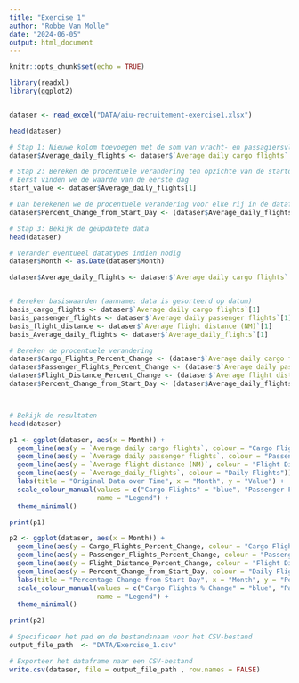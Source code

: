 ```yaml
---
title: "Exercise 1"
author: "Robbe Van Molle"
date: "2024-06-05"
output: html_document
---
```


```r
knitr::opts_chunk$set(echo = TRUE)
```

```r
library(readxl)
library(ggplot2)


dataser <- read_excel("DATA/aiu-recruitement-exercise1.xlsx")

head(dataser)
```
```r
# Stap 1: Nieuwe kolom toevoegen met de som van vracht- en passagiersvluchten
dataser$Average_daily_flights <- dataser$`Average daily cargo flights` + dataser$`Average daily passenger flights`

# Stap 2: Bereken de procentuele verandering ten opzichte van de startdag
# Eerst vinden we de waarde van de eerste dag
start_value <- dataser$Average_daily_flights[1]

# Dan berekenen we de procentuele verandering voor elke rij in de dataframe
dataser$Percent_Change_from_Start_Day <- (dataser$Average_daily_flights - start_value) / start_value * 100

# Stap 3: Bekijk de geüpdatete data
head(dataser)
```


```r
# Verander eventueel datatypes indien nodig
dataser$Month <- as.Date(dataser$Month)

dataser$Average_daily_flights <- dataser$`Average daily cargo flights` + dataser$`Average daily passenger flights`


# Bereken basiswaarden (aanname: data is gesorteerd op datum)
basis_cargo_flights <- dataser$`Average daily cargo flights`[1]
basis_passenger_flights <- dataser$`Average daily passenger flights`[1]
basis_flight_distance <- dataser$`Average flight distance (NM)`[1]
basis_Average_daily_flights <- dataser$`Average_daily_flights`[1]

# Bereken de procentuele verandering
dataser$Cargo_Flights_Percent_Change <- (dataser$`Average daily cargo flights` - basis_cargo_flights) / basis_cargo_flights * 100
dataser$Passenger_Flights_Percent_Change <- (dataser$`Average daily passenger flights` - basis_passenger_flights) / basis_passenger_flights * 100
dataser$Flight_Distance_Percent_Change <- (dataser$`Average flight distance (NM)` - basis_flight_distance) / basis_flight_distance * 100
dataser$Percent_Change_from_Start_Day <- (dataser$Average_daily_flights - basis_Average_daily_flights) / start_value * 100



# Bekijk de resultaten
head(dataser) 

```


```r
p1 <- ggplot(dataser, aes(x = Month)) +
  geom_line(aes(y = `Average daily cargo flights`, colour = "Cargo Flights")) +
  geom_line(aes(y = `Average daily passenger flights`, colour = "Passenger Flights")) +
  geom_line(aes(y = `Average flight distance (NM)`, colour = "Flight Distance")) +
  geom_line(aes(y = `Average_daily_flights`, colour = "Daily Flights")) +
  labs(title = "Original Data over Time", x = "Month", y = "Value") +
  scale_colour_manual(values = c("Cargo Flights" = "blue", "Passenger Flights" = "red", "Flight Distance" = "green", "Daily Flights" = "orange"),
                      name = "Legend") +
  theme_minimal()

print(p1)
```


```r
p2 <- ggplot(dataser, aes(x = Month)) +
  geom_line(aes(y = Cargo_Flights_Percent_Change, colour = "Cargo Flights % Change")) +
  geom_line(aes(y = Passenger_Flights_Percent_Change, colour = "Passenger Flights % Change")) +
  geom_line(aes(y = Flight_Distance_Percent_Change, colour = "Flight Distance % Change")) +
  geom_line(aes(y = Percent_Change_from_Start_Day, colour = "Daily Flights % Change")) +
  labs(title = "Percentage Change from Start Day", x = "Month", y = "Percentage Change (%)") +
  scale_colour_manual(values = c("Cargo Flights % Change" = "blue", "Passenger Flights % Change" = "red", "Flight Distance % Change" = "green", "Daily Flights % Change" = "orange"),
                      name = "Legend") +
  theme_minimal()

print(p2)

# Specificeer het pad en de bestandsnaam voor het CSV-bestand
output_file_path  <- "DATA/Exercise_1.csv"

# Exporteer het dataframe naar een CSV-bestand
write.csv(dataser, file = output_file_path , row.names = FALSE)


```

